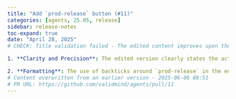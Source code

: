 ```yaml
---
title: "Add `prod-release` button (#11)"
categories: [agents, 25.05, release]
sidebar: release-notes
toc-expand: true
date: "April 28, 2025"
# CHECK: Title validation failed - The edited content improves upon the original by making it more formal and clear. Here are some specific points of evaluation:

1. **Clarity and Precision**: The edited version clearly states the action of adding a "prod-release" button, which is more understandable than the original shorthand "feat."

2. **Formatting**: The use of backticks around `prod-release` in the edited version helps to highlight the specific name of the button, which is a good practice for distinguishing code or specific terms
# Content overwritten from an earlier version - 2025-06-06 08:51
# PR URL: https://github.com/validmind/agents/pull/11
---
```


